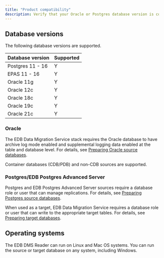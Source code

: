 ```yaml
---
title: "Product compatibility"
description: Verify that your Oracle or Postgres database version is compatible with EDB Data Migration Service.
---
```


<div id="supported_versions" class="registered_link"></div>

## Database versions

The following database versions are supported.

| Database version | Supported |
|------------------|-----------|
| Postgres 11 - 16 | Y         |
| EPAS 11 - 16     | Y         |
| Oracle 11g       | Y         |
| Oracle 12c       | Y         |
| Oracle 18c       | Y         |
| Oracle 19c       | Y         |
| Oracle 21c       | Y         |

### Oracle

The EDB Data Migration Service stack requires the Oracle database to have archive log mode enabled and supplemental logging data enabled at the table and database level. For details, see [Preparing Oracle source databases](../2/getting_started/preparing_db/preparing_oracle_source_databases).

Container databases (CDB/PDB) and non-CDB sources are supported.

### Postgres/EDB Postgres Advanced Server

Postgres and EDB Postgres Advanced Server sources require a database role or user that can manage replications. For details, see [Preparing Postgres source databases](../2/getting_started/preparing_db/preparing_postgres_source_databases).

When used as a target, EDB Data Migration Service requires a database role or user that can write to the appropriate target tables. For details, see [Preparing target databases](../2/getting_started/preparing_db).

## Operating systems

The EDB DMS Reader can run on Linux and Mac OS systems. You can run the source or target database on any system, including Windows.
